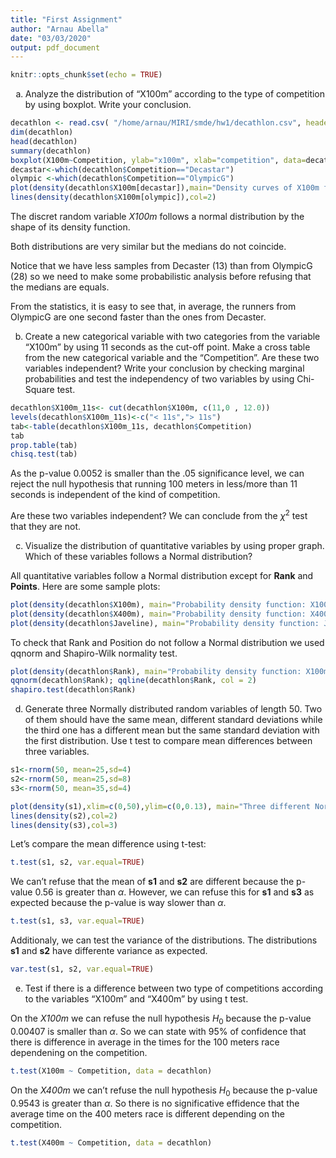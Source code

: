 ```yaml
---
title: "First Assignment"
author: "Arnau Abella"
date: "03/03/2020"
output: pdf_document
---
```


```r
knitr::opts_chunk$set(echo = TRUE)
```

a. Analyze the distribution of "X100m" according to the type of competition by using boxplot. Write your conclusion.

```r
decathlon <- read.csv( "/home/arnau/MIRI/smde/hw1/decathlon.csv", header = TRUE, sep = ",")
dim(decathlon)
head(decathlon)
summary(decathlon)
boxplot(X100m~Competition, ylab="x100m", xlab="competition", data=decathlon)
decastar<-which(decathlon$Competition=="Decastar")
olympic <-which(decathlon$Competition=="OlympicG")
plot(density(decathlon$X100m[decastar]),main="Density curves of X100m for Decastar and OlympicG", xlim=c(10,12), ylim=c(0, 2))
lines(density(decathlon$X100m[olympic]),col=2)
```

The discret random variable _X100m_ follows a normal distribution by the shape of its density function.

Both distributions are very similar but the medians do not coincide. 

Notice that we have less samples from Decaster (13) than from OlympicG (28) so we need to make some probabilistic analysis before refusing that the medians are equals.

From the statistics, it is easy to see that, in average, the runners from OlympicG are one second faster than the ones from Decaster.

\newpage

b. Create a new categorical variable with two categories from the variable "X100m" by using 11 seconds as the cut-off point. Make a cross table from the new categorical variable and the "Competition". Are these two variables independent? Write your conclusion by checking marginal probabilities and test the independency of two variables by using Chi-Square test.

```r
decathlon$X100m_11s<- cut(decathlon$X100m, c(11,0 , 12.0))
levels(decathlon$X100m_11s)<-c("< 11s","> 11s")
tab<-table(decathlon$X100m_11s, decathlon$Competition)
tab
prop.table(tab)
chisq.test(tab)
```

As the p-value 0.0052 is smaller than the .05 significance level, we can reject the null hypothesis that running 100 meters in less/more than 11 seconds is independent of the kind of competition.

Are these two variables independent? We can conclude from the $\chi^2$ test that they are not.

\newpage

c. Visualize the distribution of quantitative variables by using proper graph. Which of these variables follows a Normal distribution?

All quantitative variables follow a Normal distribution except for **Rank** and **Points**. Here are some sample plots:

```r
plot(density(decathlon$X100m), main="Probability density function: X100m")
plot(density(decathlon$X400m), main="Probability density function: X400m")
plot(density(decathlon$Javeline), main="Probability density function: Javeline")
```

To check that Rank and Position do not follow a Normal distribution we used qqnorm and Shapiro-Wilk normality test.

```r
plot(density(decathlon$Rank), main="Probability density function: X100m")
qqnorm(decathlon$Rank); qqline(decathlon$Rank, col = 2)
shapiro.test(decathlon$Rank)
```

\newpage

d. Generate three Normally distributed random variables of length 50. Two of them should have the same mean, different standard deviations while the third one has a different mean but the same standard deviation with the first distribution. Use t test to compare mean differences between three variables.

```r
s1<-rnorm(50, mean=25,sd=4)
s2<-rnorm(50, mean=25,sd=8)
s3<-rnorm(50, mean=35,sd=4)

plot(density(s1),xlim=c(0,50),ylim=c(0,0.13), main="Three different Normal distributed random variables")
lines(density(s2),col=2)
lines(density(s3),col=3)
```

Let's compare the mean difference using t-test:

```r
t.test(s1, s2, var.equal=TRUE)
```

We can't refuse that the mean of **s1** and **s2** are different because the p-value 0.56 is greater than $\alpha$. However, we can refuse this for **s1** and **s3** as expected because the p-value is way slower than $\alpha$.

```r
t.test(s1, s3, var.equal=TRUE)
```

Additionaly, we can test the variance of the distributions. The distributions **s1** and **s2** have differente variance as expected.

```r
var.test(s1, s2, var.equal=TRUE)
```

\newpage

e. Test if there is a difference between two type of competitions according to the variables "X100m" and "X400m" by using t test.

On the _X100m_ we can refuse the null hypothesis $H_0$ because the p-value 0.00407 is smaller than $\alpha$. So we can state with 95% of confidence that there is difference in average in the times for the 100 meters race dependening on the competition.

```r
t.test(X100m ~ Competition, data = decathlon)
```

On the _X400m_ we can't refuse the null hypothesis $H_0$ because the p-value 0.9543 is greater than $\alpha$. So there is no significative effidence that the average time on the 400 meters race is different depending on the competition.

```r
t.test(X400m ~ Competition, data = decathlon)
```